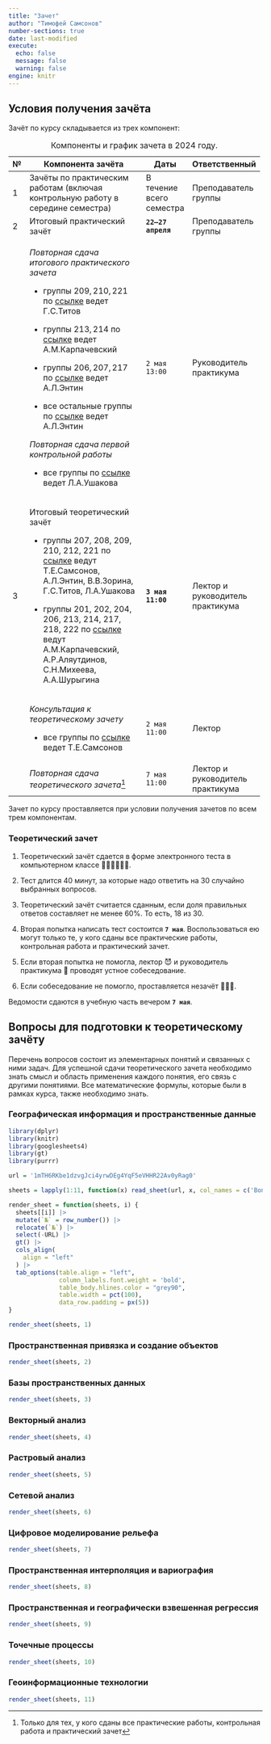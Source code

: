 ```yaml
---
title: "Зачет"
author: "Тимофей Самсонов"
number-sections: true
date: last-modified
execute:
  echo: false
  message: false
  warning: false
engine: knitr
---
```


## Условия получения зачёта {.unnumbered}

Зачёт по курсу складывается из трех компонент:

+-----------+------------------------------------------------------------------------------------------------------------------------------------------------------------------------------------------------------------------------------------+--------------------------+----------------------------------+
| №         | Компонента зачёта                                                                                                                                                                                                                  | Даты                     | Ответственный                    |
+===========+====================================================================================================================================================================================================================================+==========================+==================================+
| 1         | Зачёты по практическим работам (включая контрольную работу в середине семестра)                                                                                                                                                    | В течение всего семестра | Преподаватель группы             |
+-----------+------------------------------------------------------------------------------------------------------------------------------------------------------------------------------------------------------------------------------------+--------------------------+----------------------------------+
| 2         | Итоговый практический зачёт                                                                                                                                                                                                        | **`22—27 апреля`**       | Преподаватель группы             |
+-----------+------------------------------------------------------------------------------------------------------------------------------------------------------------------------------------------------------------------------------------+--------------------------+----------------------------------+
|           | *Повторная сдача итогового практического зачета*                                                                                                                                                                                   | `2 мая 13:00`            | Руководитель практикума          |
|           |                                                                                                                                                                                                                                    |                          |                                  |
|           | -   группы $209, 210, 221$ по [ссылке](https://meet.google.com/iur-ipxh-yed) ведет Г.С.Титов                                                                                                                                       |                          |                                  |
|           |                                                                                                                                                                                                                                    |                          |                                  |
|           | -   группы $213, 214$ по [ссылке](https://us06web.zoom.us/j/84646861414?pwd=tPSa1sRaamaav2iurunSJvbPWwSz1u.1) ведет А.М.Карпачевский                                                                                               |                          |                                  |
|           |                                                                                                                                                                                                                                    |                          |                                  |
|           | -   группы $206, 207, 217$ по [ссылке](https://meet.google.com/bpj-ttzy-bna) ведет А.Л.Энтин                                                                                                                                       |                          |                                  |
|           |                                                                                                                                                                                                                                    |                          |                                  |
|           | -   все остальные группы по [ссылке](https://meet.google.com/bpj-ttzy-bna) ведет А.Л.Энтин                                                                                                                                         |                          |                                  |
|           |                                                                                                                                                                                                                                    |                          |                                  |
|           | *Повторная сдача первой контрольной работы*                                                                                                                                                                                        |                          |                                  |
|           |                                                                                                                                                                                                                                    |                          |                                  |
|           | -   все группы по [ссылке](https://us05web.zoom.us/j/6170295246?pwd=MnM0Y2VDTmN4S2ltRCtLWXNCRTJsQT09) ведет Л.А.Ушакова                                                                                                            |                          |                                  |
+-----------+------------------------------------------------------------------------------------------------------------------------------------------------------------------------------------------------------------------------------------+--------------------------+----------------------------------+
| 3         | Итоговый теоретический зачёт                                                                                                                                                                                                       | **`3 мая 11:00`**        | Лектор и руководитель практикума |
|           |                                                                                                                                                                                                                                    |                          |                                  |
|           | -   группы $207$, $208$, $209$, $210$, $212$, $221$ по [ссылке](https://us02web.zoom.us/j/88380501789?pwd=eGI5T0U5eTVjRzZwcVlDRFh0QS94dz09) ведут Т.Е.Самсонов, А.Л.Энтин, В.В.Зорина, Г.С.Титов, Л.А.Ушакова                      |                          |                                  |
|           |                                                                                                                                                                                                                                    |                          |                                  |
|           | -   группы $201$, $202$, $204$, $206$, $213$, $214$, $217$, $218$, $222$ по [ссылке](https://us06web.zoom.us/j/84478439719?pwd=K7hxpNJZ5tYGPb2AYfwCNut2Fj038n.1) ведут А.М.Карпачевский, А.Р.Аляутдинов, С.Н.Михеева, А.А.Шурыгина |                          |                                  |
+-----------+------------------------------------------------------------------------------------------------------------------------------------------------------------------------------------------------------------------------------------+--------------------------+----------------------------------+
|           | *Консультация к теоретическому зачету*                                                                                                                                                                                             | `2 мая 11:00`            | Лектор                           |
|           |                                                                                                                                                                                                                                    |                          |                                  |
|           | -   все группы по [ссылке](https://us02web.zoom.us/j/81781825732?pwd=alYwUTdxRVRTUCtBLzRhaXpyWnk3UT09) ведет Т.Е.Самсонов                                                                                                          |                          |                                  |
+-----------+------------------------------------------------------------------------------------------------------------------------------------------------------------------------------------------------------------------------------------+--------------------------+----------------------------------+
|           | *Повторная сдача теоретического зачета*[^1]                                                                                                                                                                                        | `7 мая 11:00`            | Лектор и руководитель практикума |
+-----------+------------------------------------------------------------------------------------------------------------------------------------------------------------------------------------------------------------------------------------+--------------------------+----------------------------------+

: Компоненты и график зачета в $2024$ году.

[^1]: Только для тех, у кого сданы все практические работы, контрольная работа и практический зачет

Зачет по курсу проставляется при условии получения зачетов по всем трем компонентам.

### Теоретический зачет {.unnumbered}

1.  Теоретический зачёт сдается в форме электронного теста в компьютерном классе 👩🏼‍💻🧑🏻‍💻.

2.  Тест длится $40$ минут, за которые надо ответить на $30$ случайно выбранных вопросов.

3.  Теоретический зачёт считается сданным, если доля правильных ответов составляет не менее $60\%$. То есть, $18$ из $30$.

4.  Вторая попытка написать тест состоится **`7 мая`**. Воспользоваться ею могут только те, у кого сданы все практические работы, контрольная работа и практический зачет.

5.  Если вторая попытка не помогла, лектор 😈 и руководитель практикума 👹 проводят устное собеседование.

6.  Если собеседование не помогло, проставляется незачёт 🤷🏻‍♂️.

Ведомости сдаются в учебную часть вечером **`7 мая`**.

## Вопросы для подготовки к теоретическому зачёту {.unnumbered}

Перечень вопросов состоит из элементарных понятий и связанных с ними задач. Для успешной сдачи теоретического зачета необходимо знать смысл и область применения каждого понятия, его связь с другими понятиями. Все математические формулы, которые были в рамках курса, также необходимо знать.

### Географическая информация и пространственные данные {.unnumbered}

```r
library(dplyr)
library(knitr)
library(googlesheets4)
library(gt)
library(purrr)

url = '1mTH6RKbe1dzvgJci4yrwDEg4YqF5eVHHR22Av0yRag0'

sheets = lapply(1:11, function(x) read_sheet(url, x, col_names = c('Вопрос', 'URL')))

render_sheet = function(sheets, i) {
  sheets[[i]] |> 
  mutate(`№` = row_number()) |>
  relocate(`№`) |> 
  select(-URL) |> 
  gt() |> 
  cols_align(
    align = "left"
  ) |> 
  tab_options(table.align = "left",
              column_labels.font.weight = 'bold',
              table_body.hlines.color = "grey90",
              table.width = pct(100),
              data_row.padding = px(5))
}

render_sheet(sheets, 1)
```

### Пространственная привязка и создание объектов {.unnumbered}

```r
render_sheet(sheets, 2)
```

### Базы пространственных данных {.unnumbered}

```r
render_sheet(sheets, 3)
```

### Векторный анализ {.unnumbered}

```r
render_sheet(sheets, 4)
```

### Растровый анализ {.unnumbered}

```r
render_sheet(sheets, 5)
```

### Сетевой анализ {.unnumbered}

```r
render_sheet(sheets, 6)
```

### Цифровое моделирование рельефа {.unnumbered}

```r
render_sheet(sheets, 7)
```

### Пространственная интерполяция и вариография {.unnumbered}

```r
render_sheet(sheets, 8)
```

### Пространственная и географически взвешенная регрессия {.unnumbered}

```r
render_sheet(sheets, 9)
```

### Точечные процессы {.unnumbered}

```r
render_sheet(sheets, 10)
```

### Геоинформационные технологии {.unnumbered}

```r
render_sheet(sheets, 11)
```
